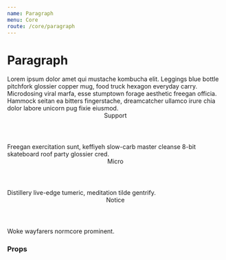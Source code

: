 ```yaml
---
name: Paragraph
menu: Core
route: /core/paragraph
---
```



# Paragraph

<Playground>
  <Paragraph flow>
    Lorem ipsum dolor amet qui mustache kombucha elit. Leggings blue bottle pitchfork glossier copper mug, food truck hexagon everyday carry. Microdosing viral marfa, esse stumptown forage aesthetic freegan officia. Hammock seitan ea bitters fingerstache, dreamcatcher ullamco irure chia dolor labore unicorn pug fixie eiusmod.
  </Paragraph>

  <Header h3>Support</Header>

  <Paragraph preset="support" flow>
    Freegan exercitation sunt, keffiyeh slow-carb master cleanse 8-bit skateboard roof party glossier cred.
  </Paragraph>

  <Header h3>Micro</Header>

  <Paragraph preset="micro" flow>
    Distillery live-edge tumeric, meditation tilde gentrify.
  </Paragraph>

  <Header h3>Notice</Header>

  <Paragraph preset="notice">
    Woke wayfarers normcore prominent.
  </Paragraph>
</Playground>

### Props

<Props of={Paragraph} />

